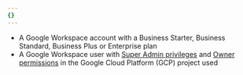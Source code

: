 ```yaml
---
{}
---
```


- A Google Workspace account with a Business Starter, Business Standard, Business Plus or Enterprise plan
- A Google Workspace user with [Super Admin privileges](https://support.google.com/a/answer/2405986) and [Owner permissions](https://cloud.google.com/iam/docs/understanding-roles) in the Google Cloud Platform (GCP) project used
